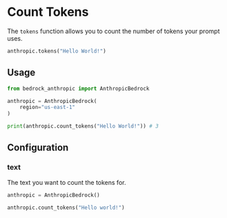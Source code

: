 # Count Tokens

The `tokens` function allows you to count the number of tokens your prompt uses.

```python
anthropic.tokens("Hello World!")
```

## Usage

```python
from bedrock_anthropic import AnthropicBedrock

anthropic = AnthropicBedrock(
    region="us-east-1"
)

print(anthropic.count_tokens("Hello World!")) # 3
```

## Configuration

### text

The text you want to count the tokens for.

```python {3}
anthropic = AnthropicBedrock()

anthropic.count_tokens("Hello world!")
```
